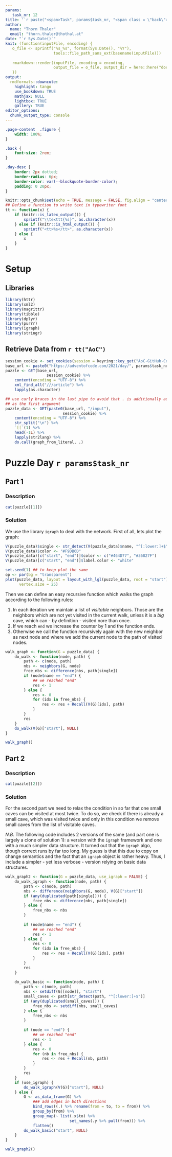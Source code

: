 ```yaml
---
params:
   task_nr: 12
title: '`r paste("<span>Task", params$task_nr, "<span class = \"back\"><a href = \"index.html\">", fontawesome::fa("home"), "</a></span></span>")`'
author: 
  name: "Thorn Thaler"
  email: "thorn.thaler@thothal.at"
date: "`r Sys.Date()`"
knit: (function(inputFile, encoding) {
   o_file <- sprintf("%s_%s", format(Sys.Date(), "%Y"), 
                     tools::file_path_sans_ext(basename(inputFile)))
                     
   rmarkdown::render(inputFile, encoding = encoding, 
                     output_file = o_file, output_dir = here::here("docs"))
   })
output: 
  rmdformats::downcute:
    highlight: tango
    use_bookdown: TRUE
    mathjax: NULL
    lightbox: TRUE
    gallery: TRUE
editor_options: 
  chunk_output_type: console
---
```


```css
.page-content  .figure {
	width: 100%;
}

.back {
	font-size: 2rem;
}

.day-desc {
	border: 2px dotted;
	border-radius: 6px;
	border-color: var(--blockquote-border-color);
	padding: 0 20px;
}
```


```r
knitr::opts_chunk$set(echo = TRUE, message = FALSE, fig.align = "center")
## Define a function to write text in typewriter font
tt <- function(x) {
	if (knitr::is_latex_output()) {
		sprintf("\\texttt{%s}", as.character(x))
	} else if (knitr::is_html_output()) {
		sprintf("<tt>%s</tt>", as.character(x))
	} else {
		x
	}
}
```

# Setup

## Libraries

```r
library(httr)
library(xml2)
library(magrittr)
library(tibble)
library(dplyr)
library(purrr)
library(igraph)
library(stringr)
```

## Retrieve Data from `r tt("AoC")`


```r
session_cookie <- set_cookies(session = keyring::key_get("AoC-GitHub-Cookie"))
base_url <- paste0("https://adventofcode.com/2021/day/", params$task_nr)
puzzle <- GET(base_url,
				  session_cookie) %>% 
	content(encoding = "UTF-8") %>% 
	xml_find_all("///article") %>% 
	lapply(as.character)

## use curly braces in the last pipe to avoid that . is additionally added
## as the first argument
puzzle_data <- GET(paste0(base_url, "/input"),
						 session_cookie) %>% 
	content(encoding = "UTF-8") %>% 
	str_split("\n") %>% 
	`[[`(1) %>% 
	head(-1L) %>% 
	lapply(str2lang) %>% 
	do.call(graph_from_literal, .)

```

# Puzzle Day `r params$task_nr`

## Part 1

### Description

```r
cat(puzzle[[1]])
```

### Solution

We use the library `igraph` to deal with the network. First of all, lets plot the graph:

```r
V(puzzle_data)$single <- str_detect(V(puzzle_data)$name, "^[:lower:]+$")
V(puzzle_data)$color <- "#F9DB6D"
V(puzzle_data)[c("start", "end")]$color <- c("#464D77", "#36827F")
V(puzzle_data)[c("start", "end")]$label.color <- "white"

set.seed(1) ## to keep plot the same
op <- par(bg = "transparent")
plot(puzzle_data, layout = layout_with_lgl(puzzle_data, root = "start"),
	  vertex.size = 25)
```

Then we can define an easy recursive function which walks the graph according 
to the following rules:

1. In each iteration we maintain a list of *visitable* neighbors. Those are the neighbors
which are not yet visited in the current walk, unless it is a *big* cave, which can - by
definition - visited nore than once.
1. If we reach `end` we increase the counter by 1 and the function ends.
1. Otherwise we call the function recursively again with the new neighbor as next node 
and where we add the current node to the path of visited nodes.

```r
walk_graph <- function(G = puzzle_data) {
	do_walk <- function(node, path) {
		path <- c(node, path)
		nbs <- neighbors(G, node)
		free_nbs <- difference(nbs, path[single])
		if (node$name == "end") {
			## we reached "end"
			res <- 1
		} else {
			res <- 0
			for (idx in free_nbs) {
				res <- res + Recall(V(G)[idx], path)
			}
		}
		res
	}
	do_walk(V(G)["start"], NULL)
}

walk_graph()

```



## Part 2

### Description

```r
cat(puzzle[[2]])
```

### Solution

For the second part we need to relax the condition in so far that one small caves can 
be visited at most twice. To do so, we check if there is already a small cave, which
was visited twice and only in this condition we remove small caves from the list of
visitable caves.

*N.B.* The following code includes 2 versions of the same (and part one is largely a clone
of solution 1): a version with the `igraph` framework and one with a much simpler data
structure. It turned out that the `igraph` algo, though correct runs by far too long. My
guess is that this due to copy on change semantics and the fact that an `igraph` object is
rather heavy. Thus, I include a simpler - yet less verbose - version relying on basic data
structures.

```r
walk_graph2 <- function(G = puzzle_data, use_igraph = FALSE) {
	do_walk_igraph <- function(node, path) {
		path <- c(node, path)
		nbs <- difference(neighbors(G, node), V(G)["start"])
		if (any(duplicated(path[single]))) {
			free_nbs <- difference(nbs, path[single])
		} else {
			free_nbs <- nbs
		}
		
		if (node$name == "end") {
			## we reached "end"
			res <- 1
		} else {
			res <- 0
			for (idx in free_nbs) {
				res <- res + Recall(V(G)[idx], path)
			}
		}
		res
	}
	
	do_walk_basic <- function(node, path) {
		path <- c(node, path)
		nbs <- setdiff(G[[node]], "start")
		small_caves <- path[str_detect(path, "^[:lower:]+$")]
		if (any(duplicated(small_caves))) {
			free_nbs <- setdiff(nbs, small_caves)
		} else {
			free_nbs <- nbs
		}
		
		if (node == "end") {
			## we reached "end"
			res <- 1
		} else {
			res <- 0
			for (nb in free_nbs) {
				res <- res + Recall(nb, path)
			}
		}
		res
	}
	if (use_igraph) {
		do_walk_igraph(V(G)["start"], NULL)
	} else {
		G <- as_data_frame(G) %>% 
			### add edges in both directions
			bind_rows((.) %>% rename(from = to, to = from)) %>% 
			group_by(from) %>% 
			group_map(~ list(.x$to) %>% 
						 	set_names(.y %>% pull(from))) %>% 
			flatten()
		do_walk_basic("start", NULL)
	}
}

walk_graph2()
```



